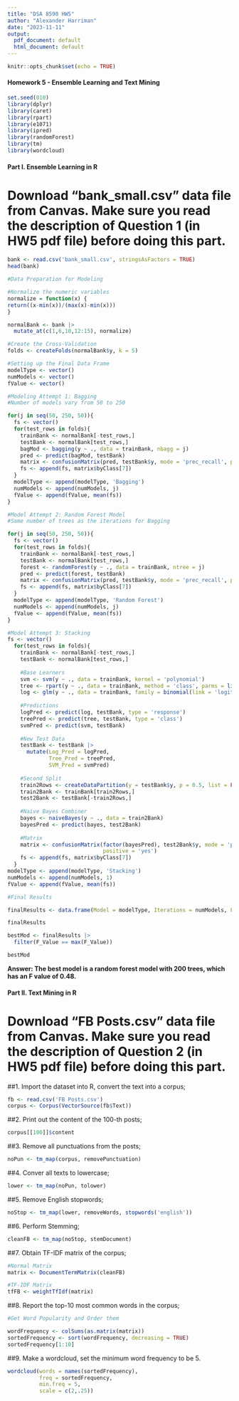 ---
title: "DSA 8590 HW5"
author: "Alexander Harriman"
date: "2023-11-11"
output:
  pdf_document: default
  html_document: default
---

```{r setup, include=FALSE}
knitr::opts_chunk$set(echo = TRUE)
```


#### Homework 5 - Ensemble Learning and Text Mining ####


```{r, warning = FALSE, message = FALSE}
set.seed(010)
library(dplyr)
library(caret)
library(rpart)
library(e1071)
library(ipred)
library(randomForest)
library(tm)
library(wordcloud)
```



#### Part I. Ensemble Learning in R ####

# Download "bank_small.csv" data file from Canvas. Make sure you read the description of Question 1 (in HW5 pdf file) before doing this part. 

```{r}
bank <- read.csv('bank_small.csv', stringsAsFactors = TRUE)
head(bank)
```


```{r}
#Data Preparation for Modeling

#Normalize the numeric variables
normalize = function(x) {
return((x-min(x))/(max(x)-min(x)))
}

normalBank <- bank |>
  mutate_at(c(1,6,10,12:15), normalize)

#Create the Cross-Validation
folds <- createFolds(normalBank$y, k = 5)

#Setting up the Final Data Frame
modelType <- vector()
numModels <- vector()
fValue <- vector()
```


```{r}
#Modeling Attempt 1: Bagging
#Number of models vary from 50 to 250

for(j in seq(50, 250, 50)){
  fs <- vector()
  for(test_rows in folds){
    trainBank <- normalBank[-test_rows,]
    testBank <- normalBank[test_rows,]
    bagMod <- bagging(y ~ ., data = trainBank, nbagg = j)
    pred <- predict(bagMod, testBank)
    matrix <- confusionMatrix(pred, testBank$y, mode = 'prec_recall', positive = 'yes')
    fs <- append(fs, matrix$byClass[7])
  }
  modelType <- append(modelType, 'Bagging')
  numModels <- append(numModels, j)
  fValue <- append(fValue, mean(fs))
}
```


```{r}
#Model Attempt 2: Random Forest Model
#Same number of trees as the iterations for Bagging

for(j in seq(50, 250, 50)){
  fs <- vector()
  for(test_rows in folds){
    trainBank <- normalBank[-test_rows,]
    testBank <- normalBank[test_rows,]
    forest <- randomForest(y ~ ., data = trainBank, ntree = j)
    pred <- predict(forest, testBank)
    matrix <- confusionMatrix(pred, testBank$y, mode = 'prec_recall', positive = 'yes')
    fs <- append(fs, matrix$byClass[7])
  }
  modelType <- append(modelType, 'Random Forest')
  numModels <- append(numModels, j)
  fValue <- append(fValue, mean(fs))
}
```


```{r}
#Model Attempt 3: Stacking
fs <- vector()
  for(test_rows in folds){
    trainBank <- normalBank[-test_rows,]
    testBank <- normalBank[test_rows,]
    
    #Base Learners
    svm <- svm(y ~ ., data = trainBank, kernel = 'polynomial')
    tree <- rpart(y ~ ., data = trainBank, method = 'class', parms = list(split = 'information'))
    log <- glm(y ~ ., data = trainBank, family = binomial(link = 'logit'))
    
    #Predictions
    logPred <- predict(log, testBank, type = 'response')
    treePred <- predict(tree, testBank, type = 'class')
    svmPred <- predict(svm, testBank)
    
    #New Test Data
    testBank <- testBank |>
      mutate(Log_Pred = logPred,
             Tree_Pred = treePred,
             SVM_Pred = svmPred)
    
    #Second Split
    train2Rows <- createDataPartition(y = testBank$y, p = 0.5, list = FALSE)
    train2Bank <- trainBank[train2Rows,]
    test2Bank <- testBank[-train2Rows,]
    
    #Naive Bayes Combiner
    bayes <- naiveBayes(y ~ ., data = train2Bank)
    bayesPred <- predict(bayes, test2Bank)
    
    #Matrix
    matrix <- confusionMatrix(factor(bayesPred), test2Bank$y, mode = 'prec_recall', 
                              positive = 'yes')
    fs <- append(fs, matrix$byClass[7])
  }
modelType <- append(modelType, 'Stacking')
numModels <- append(numModels, 1)
fValue <- append(fValue, mean(fs))
```


```{r}
#Final Results

finalResults <- data.frame(Model = modelType, Iterations = numModels, F_Value = fValue)

finalResults

bestMod <- finalResults |>
  filter(F_Value == max(F_Value))

bestMod
```



**Answer: The best model is a random forest model with 200 trees, which has an F value of 0.48.**

#### Part II. Text Mining in R ####

# Download "FB Posts.csv" data file from Canvas. Make sure you read the description of Question 2 (in HW5 pdf file) before doing this part.

##1. Import the dataset into R, convert the text into a corpus;

```{r}
fb <- read.csv('FB Posts.csv')
corpus <- Corpus(VectorSource(fb$Text))
```



##2. Print out the content of the 100-th posts;

```{r}
corpus[[100]]$content
```



##3. Remove all punctuations from the posts;


```{r, warning = FALSE}
noPun <- tm_map(corpus, removePunctuation)
```


##4. Conver all texts to lowercase;

```{r, warning = FALSE}
lower <- tm_map(noPun, tolower)
```


##5. Remove English stopwords;

```{r, warning = FALSE}
noStop <- tm_map(lower, removeWords, stopwords('english'))
```


##6. Perform Stemming;

```{r, warning = FALSE}
cleanFB <- tm_map(noStop, stemDocument)
```


##7. Obtain TF-IDF matrix of the corpus;

```{r, warning = FALSE}
#Normal Matrix
matrix <- DocumentTermMatrix(cleanFB)

#TF-IDF Matrix
tfFB <- weightTfIdf(matrix)
```



##8. Report the top-10 most common words in the corpus;

```{r}
#Get Word Popularity and Order them

wordFrequency <- colSums(as.matrix(matrix)) 
sortedFrequency <- sort(wordFrequency, decreasing = TRUE)
sortedFrequency[1:10]
```



##9. Make a wordcloud, set the minimum word frequency to be 5.

```{r}
wordcloud(words = names(sortedFrequency),
          freq = sortedFrequency,
          min.freq = 5,
          scale = c(2,.25))
```

